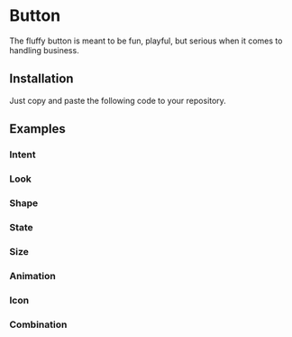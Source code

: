 
<StatusBanner status={statusByComponent.fluffy.Button} />

# Button

The fluffy button is meant to be fun, playful, but serious when it comes to handling business.

## Installation

Just copy and paste the following code to your repository.

<InstallExample />

## Examples

### Intent

<ShowExample example="buttons" />

### Look

<ShowExample example="look" />

### Shape

<ShowExample example="shape" />

### State

<ShowExample example="state" />

### Size

<ShowExample example="size" />

### Animation

<ShowExample example="animation" />

### Icon

<ShowExample example="icon" />

### Combination

<ShowExample example="combination" />
